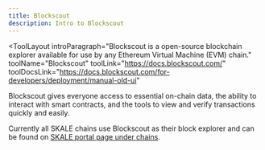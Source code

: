 ```yaml
---
title: Blockscout
description: Intro to Blockscout
---
```


<ToolLayout
	introParagraph="Blockscout is a open-source blockchain explorer available for use by any Ethereum Virtual Machine (EVM) chain."
	toolName="Blockscout"
	toolLink="https://docs.blockscout.com/"
	toolDocsLink="https://docs.blockscout.com/for-developers/deployment/manual-old-ui"
>

Blockscout gives everyone access to essential on-chain data, the ability to interact with smart contracts, and the tools to view and verify transactions quickly and easily.

Currently all SKALE chains use Blockscout as their block explorer and can be found on [SKALE portal page under chains](https://portal.skale.space/chains).

</ToolLayout>
